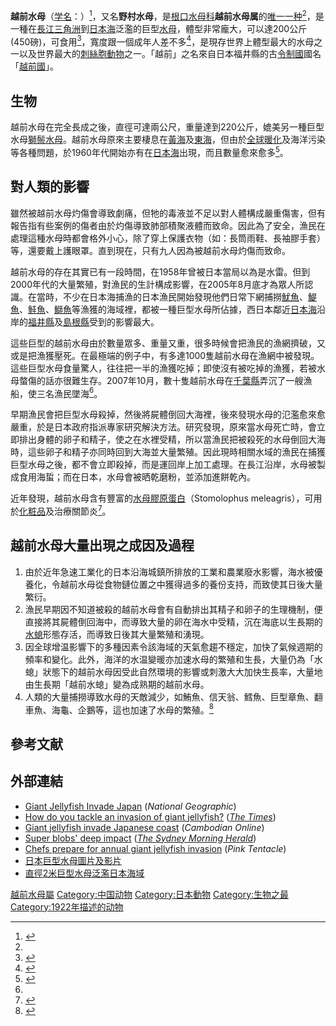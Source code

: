 {{Speciesbox
| image = Nemopilema nomurai1.jpg
| image_caption = 
| image2 = Nomurajelly.svg
| image2_caption =
| taxon = Nemopilema nomurai
| authority = ([[岸上鎌吉|Kishinouye]], 1922)
| synonyms = * ''Stomolophus nomurai''
}}

'''越前水母'''（[[学名|学名]]：''{{lang|la|Nemopilema nomurai}}''）<ref name=TaiwanJellyFish>{{cite web|url=http://fishkm.tfrin.gov.tw/Knowledge/Files/FRINEWS-014-P10.pdf|title=食用水母漁業簡介|accessdate=2008-06-09}}{{dead link|date=2018年4月 |bot=InternetArchiveBot |fix-attempted=yes }}</ref>，又名'''野村水母'''，是[[根口水母科|根口水母科]]'''越前水母属'''的[[单型|唯一一种]]<ref name=TaiwanJellyFish />，是一種在[[長江三角洲|長江三角洲]]到[[日本海|日本海]]泛濫的巨型[[水母|水母]]，體型非常龐大，可以達200公斤(450磅)，可食用<ref>{{cite web|title=如何对付外来物种？吃了它！|url=http://www.yeeyan.com/articles/view/18189/5204|accessdate=2008-06-09|deadurl=yes|archiveurl=https://web.archive.org/web/20080511234634/http://www.yeeyan.com/articles/view/18189/5204|archivedate=2008-05-11}}</ref>，寬度跟一個成年人差不多<ref>{{cite web|url=http://www.timesonline.co.uk/tol/news/world/asia/article749446.ece|title=How do you tackle an invasion of giant jellyfish? Try making sushi|author=Richard Lloyd Parry|date=2005-12-07|accessdate=2008-06-09|archive-date=2008-09-17|archive-url=https://web.archive.org/web/20080917090715/http://www.timesonline.co.uk/tol/news/world/asia/article749446.ece|dead-url=no}}</ref>，是現存世界上體型最大的水母之一以及世界最大的[[刺絲胞動物|刺絲胞動物]]之一。「越前」之名來自日本福井縣的古[[令制國|令制國]]國名「[[越前國|越前國]]」。

== 生物 ==
越前水母在完全長成之後，直徑可達兩公尺，重量達到220公斤，媲美另一種巨型水母[[獅鬃水母|獅鬃水母]]。越前水母原來主要棲息在[[黃海|黃海]]及[[東中國海|東海]]，但由於[[全球暖化|全球暖化]]及海洋污染等各種問題，於1960年代開始亦有在[[日本海|日本海]]出現，而且數量愈來愈多<ref name=yahoo>{{cite news| url=http://hk.news.yahoo.com/article/091116/4/f7b2.html| title=巨型水母侵日本海 放毒螫人威脅漁業| publisher=[[明報|明報]]| date=2009-11-17| accessdate=2009-11-17| archive-date=2009-11-19| archive-url=https://web.archive.org/web/20091119190957/http://hk.news.yahoo.com/article/091116/4/f7b2.html| dead-url=no}}</ref>。

== 對人類的影響 ==
雖然被越前水母灼傷會導致劇痛，但牠的毒液並不足以對人體構成嚴重傷害，但有報告指有些案例的傷者由於灼傷導致肺部積聚液體而致命。因此為了安全，漁民在處理這種水母時都會格外小心，除了穿上保護衣物（如：長筒雨鞋、長袖膠手套）等，還要戴上護眼罩。直到現在，只有九人因為被越前水母灼傷而致命。

越前水母的存在其實已有一段時間，在1958年曾被日本當局以為是水雷。但到2000年代的大量繁殖，對漁民的生計構成影響，在2005年8月底才為眾人所認識。在當時，不少在日本海捕漁的日本漁民開始發現他們日常下網捕撈[[魷魚|魷魚]]、[[鯷魚|鯷魚]]、[[鮭魚|鮭魚]]、[[鰤魚|鰤魚]]等漁獲的海域裡，都被一種巨型水母所佔據，西日本鄰近[[日本海|日本海]]沿岸的[[福井縣|福井縣]]及[[島根縣|島根縣]]受到的影響最大。

這些巨型的越前水母由於數量眾多、重量又重，很多時候會把漁民的漁網擠破，又或是把漁獲壓死。在最極端的例子中，有多達1000隻越前水母在漁網中被發現。這些巨型水母食量驚人，往往把一半的漁獲吃掉；即使沒有被吃掉的漁獲，若被水母螫傷的話亦很難生存。2007年10月，數十隻越前水母在[[千葉縣|千葉縣]]弄沉了一艘漁船，使三名漁民墜海<ref name=yahoo />。

早期漁民會把巨型水母殺掉，然後將屍體倒回大海裡，後來發現水母的氾濫愈來愈嚴重，於是日本政府指派專家研究解決方法。研究發現，原來當水母死亡時，會立即排出身體的卵子和精子，使之在水裡受精，所以當漁民把被殺死的水母倒回大海時，這些卵子和精子亦同時回到大海並大量繁殖。因此現時相關水域的漁民在捕獲巨型水母之後，都不會立即殺掉，而是運回岸上加工處理。在長江沿岸，水母被製成食用海蜇；而在日本，水母會被晒乾磨粉，並添加進餅乾內。

近年發現，越前水母含有豐富的[[水母膠原蛋白|水母膠原蛋白]]（Stomolophus meleagris），可用於[[化粧品|化粧品]]及治療關節炎<ref>{{cite web|url=http://163.24.248.119/jellyfish/modules/tad_uploader/index.php?op=dlfile&cfsn=63&cat_sn=17|title=以類風濕性關節炎動物模式研究水母膠原蛋白之經口免疫寬容|author=郭秋分|accessdate=2014-04-19|language=zh-tw}}{{Dead link|date=2018年8月 |bot=InternetArchiveBot |fix-attempted=yes }}</ref>。

== 越前水母大量出現之成因及過程 ==
# 由於近年急速工業化的日本沿海城鎮所排放的工業和農業廢水影響，海水被優養化，令越前水母從食物鏈位置之中獲得過多的養份支持，而致使其日後大量繁衍。
# 漁民早期因不知道被殺的越前水母會有自動排出其精子和卵子的生理機制，便直接將其屍體倒回海中，而導致大量的卵在海水中受精，沉在海底以生長期的[[水螅|水螅]]形態存活，而導致日後其大量繁殖和湧現。
# 因全球增温影響下的多種因素令該海域的天氣愈趨不穩定，加快了氣候週期的頻率和變化。此外，海洋的水温變暖亦加速水母的繁殖和生長，大量仍為「水螅」狀態下的越前水母因受此自然環境的影響或刺激大大加快生長率，大量地由生長期「越前水螅」變為成熟期的越前水母。
# 人類的大量捕撈導致水母的天敵減少，如鮪魚、信天翁、鱈魚、巨型章魚、翻車魚、海龜、企鵝等，這也加速了水母的繁殖。<ref>{{Cite news |url=https://www.natgeomedia.com/science/article/content-7029.html |title=水母是食物鏈的死結嗎？ - 國家地理 |accessdate=2021-09-03 |archive-date=2021-09-03 |archive-url=https://web.archive.org/web/20210903232624/https://www.natgeomedia.com/science/article/content-7029.html |dead-url=no }}</ref>

== 參考文献 ==
{{reflist|2}}

== 外部連結 ==
{{维基物种|Nemopilema nomurai}}
{{Commonscat|Nemopilema nomurai}}
*[http://news.nationalgeographic.com/news/2006/01/0119_060119_jellyfish.html Giant Jellyfish Invade Japan] {{Wayback|url=http://news.nationalgeographic.com/news/2006/01/0119_060119_jellyfish.html |date=20080610122400 }} (''National Geographic'')
*[http://www.timesonline.co.uk/article/0,,25689-1910322,00.html How do you tackle an invasion of giant jellyfish?] {{Wayback|url=http://www.timesonline.co.uk/article/0,,25689-1910322,00.html |date=20081011074957 }} (''[[The_Times|The Times]]'')
*[https://web.archive.org/web/20080514065942/http://www.cambodianonline.net/earth02013.htm Giant jellyfish invade Japanese coast] (''Cambodian Online'')
*[http://www.smh.com.au/news/world/super-blobs-deep-impact/2006/01/24/1138064895891.html Super blobs' deep impact] {{Wayback|url=http://www.smh.com.au/news/world/super-blobs-deep-impact/2006/01/24/1138064895891.html |date=20080408203527 }} (''[[雪梨晨鋒報|The Sydney Morning Herald]]'')
*[http://www.pinktentacle.com/2006/08/chefs-prepare-for-annual-giant-jellyfish-invasion/ Chefs prepare for annual giant jellyfish invasion] {{Wayback|url=http://www.pinktentacle.com/2006/08/chefs-prepare-for-annual-giant-jellyfish-invasion/ |date=20080513025247 }} (''Pink Tentacle'')
* [http://blog.xuite.net/anson.ayo/science/15736137 日本巨型水母圖片及影片] {{Wayback|url=http://blog.xuite.net/anson.ayo/science/15736137 |date=20100927035437 }}
* [https://web.archive.org/web/20090624072941/http://news.xinhuanet.com/tech/2009-06/21/content_11574711.htm 直徑2米巨型水母泛濫日本海域]

{{Taxonbar|from=Q133389}}

[[Category:越前水母屬|]]
[[Category:中国动物|Category:中国动物]]
[[Category:日本動物|Category:日本動物]]
[[Category:生物之最|Category:生物之最]]
[[Category:1922年描述的动物|Category:1922年描述的动物]]